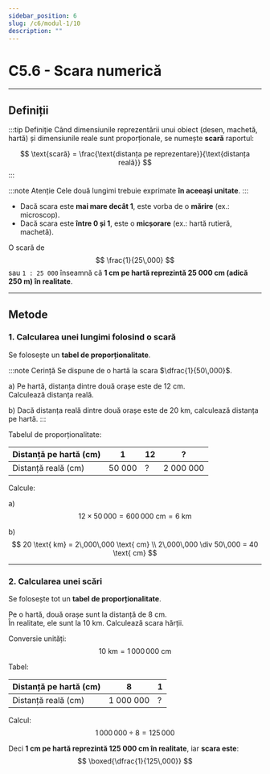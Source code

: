 ```yaml
---
sidebar_position: 6
slug: /c6/modul-1/10
description: ""
---
```


# C5.6 - Scara numerică

---

## Definiții

:::tip Definiție
Când dimensiunile reprezentării unui obiect (desen, machetă, hartă) și dimensiunile reale sunt proporționale, se numește **scară** raportul:

$$
\text{scară} = \frac{\text{distanța pe reprezentare}}{\text{distanța reală}}
$$
:::

:::note Atenție
Cele două lungimi trebuie exprimate **în aceeași unitate**.
:::

- Dacă scara este **mai mare decât 1**, este vorba de o **mărire** (ex.: microscop).
- Dacă scara este **între 0 și 1**, este o **micșorare** (ex.: hartă rutieră, machetă).

O scară de
$$
\frac{1}{25\,000}
$$
sau `1 : 25 000` înseamnă că **1 cm pe hartă reprezintă 25 000 cm (adică 250 m) în realitate**.

---

## Metode

### 1. Calcularea unei lungimi folosind o scară

Se folosește un **tabel de proporționalitate**.

:::note Cerință
Se dispune de o hartă la scara $\dfrac{1}{50\,000}$.

a) Pe hartă, distanța dintre două orașe este de 12 cm.  
   Calculează distanța reală.

b) Dacă distanța reală dintre două orașe este de 20 km, calculează distanța pe hartă.
:::

Tabelul de proporționalitate:

| Distanță pe hartă (cm) | 1 | 12 | ? |
|------------------------|---|----|---|
| Distanță reală (cm)    | 50 000 | ? | 2 000 000 |

Calcule:

a)  
$$
12 \times 50\,000 = 600\,000 \text{ cm} = 6 \text{ km}
$$

b)  
$$
20 \text{ km} = 2\,000\,000 \text{ cm} \\
2\,000\,000 \div 50\,000 = 40 \text{ cm}
$$

---

### 2. Calcularea unei scări

Se folosește tot un **tabel de proporționalitate**.

Pe o hartă, două orașe sunt la distanță de 8 cm.  
În realitate, ele sunt la 10 km. Calculează scara hărții.

Conversie unități:
$$
10 \text{ km} = 1\,000\,000 \text{ cm}
$$

Tabel:

| Distanță pe hartă (cm) | 8 | 1 |
|------------------------|---|---|
| Distanță reală (cm)    | 1 000 000 | ? |

Calcul:
$$
1\,000\,000 \div 8 = 125\,000
$$

Deci **1 cm pe hartă reprezintă 125 000 cm în realitate**, iar **scara este**:
$$
\boxed{\dfrac{1}{125\,000}}
$$
